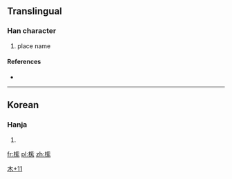 ==Translingual==

===Han character===
{{Han char|rn=75|rad=木|as=11|sn=15|four=|canj=木卜心火 (DYPF)}}

# place name

====References====
* {{Han ref|kx=0551.181|dj=0945.130|hdz=21279.021|uh=6A74|ud=27252}}

----

==Korean==

===Hanja===
{{ko-hanja|hangeul=[[자]]|eumhun=|rv=ja|mr=cha|y=ca}}

# {{defn|lang=ko|sort=木11}}

[[Category:Korean-only CJKV Characters|木+11]]

[[fr:橴]]
[[pl:橴]]
[[zh:橴]]